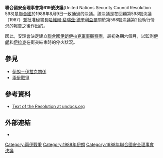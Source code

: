 {{Primarysources|time=2021-02-20T14:05:39+00:00}}
{{Infobox UN resolution
|number = 619
|organ = SC
|date = 8月9日
|year = 1988年
|meeting = 2,824
|code = S/RES/619
|document = https://undocs.org/S/RES/619(1988)
|for = 15
|abstention = 0
|against = 0
|subject = 伊朗–伊拉克
|result = 通過
|image = Iran Iraq Locator.svg
|caption = 伊拉克（橙色）和伊朗（綠色）
}}

'''聯合國安全理事會第619號決議'''(United Nations Security Council Resolution 598)是[[聯合國|聯合國]]於1988年8月9日一致通過的決議。該決議是在回顧第598號決議（1987）並批准秘書長[[哈維爾·裴瑞茲·德奎利亞爾|哈維爾·裴瑞茲·德奎利亞爾]]關於第598號決議第2段執行情況的報告之後作出的。

因此，安理會決定建立[[聯合國伊朗伊拉克軍事觀察團|聯合國伊朗伊拉克軍事觀察團]]，最初為期六個月，以監測[[伊朗|伊朗]]和[[伊拉克|伊拉克]]在衝突結束時的停火狀況。

==參見==
*[[伊朗－伊拉克關係|伊朗－伊拉克關係]]
*[[兩伊戰爭|兩伊戰爭]]

==參考資料==
*[https://undocs.org/S/RES/619(1988) Text of the Resolution at undocs.org]

==外部連結==
* {{Wikisource-inline}}

{{UNSCR 1988}}
[[Category:兩伊戰爭|Category:兩伊戰爭]]
[[Category:1988年伊朗|Category:1988年伊朗]]
[[Category:1988年聯合國安全理事會決議|Category:1988年聯合國安全理事會決議]]